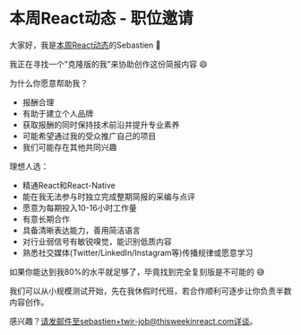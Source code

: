 # 本周React动态 - 职位邀请

大家好，我是[本周React动态](http://thisweekinreact.com/)的Sebastien 👋

我正在寻找一个"克隆版的我"来协助创作这份简报内容 😄

为什么你愿意帮助我？

- 报酬合理
- 有助于建立个人品牌
- 获取报酬的同时保持技术前沿并提升专业素养
- 可能希望通过我的受众推广自己的项目
- 我们可能存在其他共同兴趣

理想人选：

- 精通React和React-Native
- 能在我无法参与时独立完成整期简报的采编与点评
- 愿意为每期投入10-16小时工作量
- 有意长期合作
- 具备清晰表达能力，善用简洁语言
- 对行业弱信号有敏锐嗅觉，能识别低质内容
- 熟悉社交媒体(Twitter/LinkedIn/Instagram等)传播规律或愿意学习

如果你能达到我80%的水平就足够了，毕竟找到完全复刻版是不可能的 😅

我们可以从小规模测试开始，先在我休假时代班，若合作顺利可逐步让你负责半数内容创作。

感兴趣？请发邮件至sebastien+twir-job@thisweekinreact.com详谈。